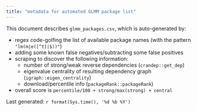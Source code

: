 ```yaml
---
title: "metadata for automated GLMM package list"
---
```


This document describes `glmm_packages.csv`, which is auto-generated by:

- regex code-golfing the list of available package names (with the pattern `"lm(m|e([^t]|$))"`)
- adding some known false negatives/subtracting some false positives
- scraping to discover the following information:
    - number of strong/weak reverse dependencies (`crandep::get_dep`)
	- eigenvalue centrality of resulting dependency graph (`igraph::eigen_centrality`)
	- download/percentile info (`packageRank::packageRank`)
- overall score is `percentile/100 + strong/max(strong) + central`

Last generated: `r format(Sys.time(), '%d %b %Y')`
